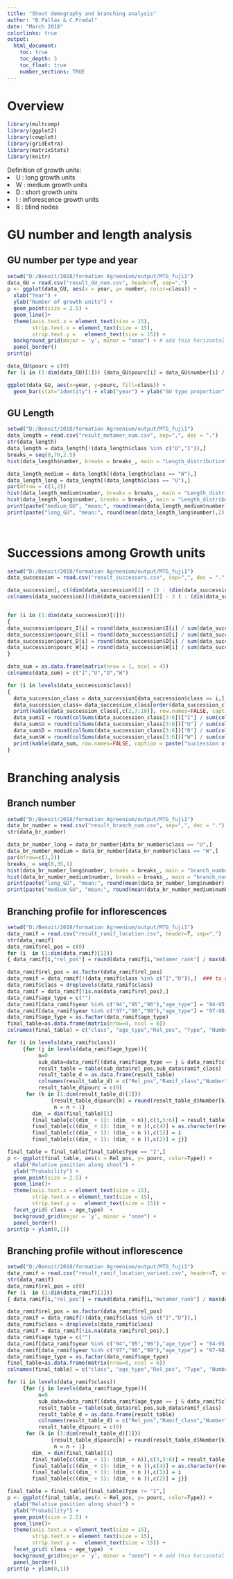 ```yaml
---
title: "Shoot demography and branching analysis"
author: "B.Pallas & C.Pradal"
date: "March 2018"
colorlinks: true
output:
  html_document:
    toc: true
    toc_depth: 3
    toc_float: true
    number_sections: TRUE
---
```


# Overview
```r
library(multcomp)
library(ggplot2)
library(cowplot)
library(gridExtra)
library(matrixStats)
library(knitr)
```

Definition of growth units: </li>
<li> U : long growth units  </li> 
<li> W : medium growth units </li>
<li> D : short growth units </li>
<li> I : inflorescence growth units </li>
<li> B : blind nodes </li>
</li>


# GU number and length analysis
## GU number per type and year
```r
setwd("D:/Benoit/2018/formation Agreenium/output/MTG_fuji1")
data_GU = read.csv("result_GU_num.csv", header=T, sep=",")
p <- ggplot(data_GU, aes(x = year, y= number, color=class)) + 
  xlab("Year") +
  ylab("Number of growth units") + 
  geom_point(size = 2.5) + 
  geom_line()+
  theme(axis.text.x = element_text(size = 15), 
        strip.text.x = element_text(size = 15), 
        strip.text.y =   element_text(size = 15)) + 
  background_grid(major = 'y', minor = "none") + # add thin horizontal lines 
  panel_border() 
print(p)

data_GU$pourc = c(0)
for (i in (1:dim(data_GU)[1])) {data_GU$pourc[i] = data_GU$number[i] / sum(data_GU[data_GU$year == data_GU[i,"year"],"number"])}

ggplot(data_GU, aes(x=year, y=pourc, fill=class)) +
  geom_bar(stat="identity") + xlab("year") + ylab("GU type proportion")
```


## GU Length
```r
setwd("D:/Benoit/2018/formation Agreenium/output/MTG_fuji1")
data_length = read.csv("result_metamer_num.csv", sep=",", dec = ".")
str(data_length)
data_length = data_length[!(data_length$class %in% c("D","I")),]
breaks_= seq(0,70,2.5)
hist(data_length$number, breaks = breaks_, main = "Length_distribution", xlab = "metamer number", ylab = "GU number")

data_length_medium = data_length[(data_length$class == "W"),]
data_length_long = data_length[(data_length$class == "U"),]
par(mfrow = c(1,2))
hist(data_length_medium$number, breaks = breaks_, main = "Length_distribution_medium", xlab = "metamer number", ylab = "GU number", col="blue")
hist(data_length_long$number, breaks = breaks_, main = "Length_distribution_long", xlab = "metamer number", ylab = "GU number", col="red")
print(paste("medium_GU", "mean:", round(mean(data_length_medium$number),2), "sd:", round(colSds(as.matrix(data_length_medium$number)),2)))
print(paste("long_GU", "mean:", round(mean(data_length_long$number),2), "sd:", round(colSds(as.matrix(data_length_long$number)),2)))

      
```


# Successions among Growth units
```r
setwd("D:/Benoit/2018/formation Agreenium/output/MTG_fuji1")
data_succession = read.csv("result_successors.csv", sep=",", dec = ".")

data_succession[, c((dim(data_succession)[2] + 1) : (dim(data_succession)[2] + 4))] = 0
colnames(data_succession)[(dim(data_succession)[2] - 3 ) : (dim(data_succession)[2])] = c("pourc_I","pourc_U", "pourc_D", "pourc_W")


for (i in (1:dim(data_succession)[1]))
{
data_succession$pourc_I[i] = round(data_succession$I[i] / sum(data_succession$I[i] + data_succession$U[i] +  data_succession$D[i] + data_succession$W[i] ),2)
data_succession$pourc_U[i] = round(data_succession$U[i] / sum(data_succession$I[i] + data_succession$U[i] +  data_succession$D[i] + data_succession$W[i] ),2)
data_succession$pourc_D[i] = round(data_succession$D[i] / sum(data_succession$I[i] + data_succession$U[i] +  data_succession$D[i] + data_succession$W[i] ),2)
data_succession$pourc_W[i] = round(data_succession$W[i] / sum(data_succession$I[i] + data_succession$U[i] +  data_succession$D[i] + data_succession$W[i] ),2)
}

data_sum = as.data.frame(matrix(nrow = 1, ncol = 4))
colnames(data_sum) = c("I","U","D","W")

for (i in levels(data_succession$class))
{
  data_succession_class = data_succession[data_succession$class == i,]
  data_succession_class= data_succession_class[order(data_succession_class$year),]
  print(kable(data_succession_class[,c(2,7:10)], row.names=FALSE, caption = paste("succession after", i)))
  data_sum$I = round(colSums(data_succession_class[3:6])["I"] / sum(colSums(data_succession_class[3:6])),2) 
  data_sum$U = round(colSums(data_succession_class[3:6])["U"] / sum(colSums(data_succession_class[3:6])),2)
  data_sum$D = round(colSums(data_succession_class[3:6])["D"] / sum(colSums(data_succession_class[3:6])),2)
  data_sum$W = round(colSums(data_succession_class[3:6])["W"] / sum(colSums(data_succession_class[3:6])),2)
  print(kable(data_sum, row.names=FALSE, caption = paste("succession after", i, "all years")))
}
```



# Branching analysis 

## Branch number
```r
setwd("D:/Benoit/2018/formation Agreenium/output/MTG_fuji1")
data_br_number = read.csv("result_branch_num.csv", sep=",", dec = ".")
str(data_br_number)

data_br_number_long = data_br_number[data_br_number$class == "U",]
data_br_number_medium = data_br_number[data_br_number$class == "W",]
par(mfrow=c(1,2))
breaks_ = seq(0,35,1)
hist(data_br_number_long$number, breaks = breaks_, main = "branch_number_long", xlab = "branch number", ylab = "shoot number", col="red")
hist(data_br_number_medium$number, breaks = breaks_, main = "branch_number_medium", xlab = "branch number", ylab = "shoot number", col="blue")
print(paste("long_GU", "mean:", round(mean(data_br_number_long$number),2), "sd:", round(colSds(as.matrix(data_br_number_long$number)),2)))
print(paste("medium_GU", "mean:", round(mean(data_br_number_medium$number),2), "sd:", round(colSds(as.matrix(data_br_number_medium$number)),2)))
```


## Branching profile for inflorescences
```r
setwd("D:/Benoit/2018/formation Agreenium/output/MTG_fuji1")
data_ramif = read.csv("result_ramif_location.csv", header=T, sep=",")
str(data_ramif)
data_ramif$rel_pos = c(0)
for (i  in (1:dim(data_ramif)[1]))
{ data_ramif[i,"rel_pos"] = round(data_ramif[i,"metamer_rank"] / max(data_ramif[data_ramif$cid == data_ramif[i, "cid"],"metamer_rank"]),1)}

data_ramif$rel_pos = as.factor(data_ramif$rel_pos)
data_ramif = data_ramif[!(data_ramif$class %in% c("I","D")),]  ### to remove the sympodial branch after an inflorescence
data_ramif$class = droplevels(data_ramif$class)
data_ramif = data_ramif[!is.na(data_ramif$rel_pos),]
data_ramif$age_type = c("")
data_ramif[data_ramif$year %in% c("94","95","96"),"age_type"] = "94-95-96"
data_ramif[data_ramif$year %in% c("97","98","99"),"age_type"] = "97-98-99"
data_ramif$age_type = as.factor(data_ramif$age_type)
final_table=as.data.frame(matrix(nrow=0, ncol = 6))
colnames(final_table) = c("class", "age_type","Rel_pos", "Type", "Number","pourc")

for (i in levels(data_ramif$class))
     {for (j in levels(data_ramif$age_type)){ 
          n=0
          sub_data=data_ramif[(data_ramif$age_type == j & data_ramif$class == i),]
          result_table = table(sub_data$rel_pos,sub_data$ramif_class)
          result_table_d = as.data.frame(result_table)
          colnames(result_table_d) = c("Rel_pos","Ramif_class","Number")
          result_table_d$pourc = c(0)
      for (k in (1:dim(result_table_d)[1]))
              {result_table_d$pourc[k] = round(result_table_d$Number[k] /  sum(result_table_d[result_table_d$Rel_pos==result_table_d[k,"Rel_pos"],"Number"]),2)
               n = n + 1}
        dim_ = dim(final_table)[1]
        final_table[c((dim_ + 1): (dim_ + n)),c(3,5:6)] = result_table_d[,c(1,3:4)]  
        final_table[c((dim_ + 1): (dim_ + n )),c(4)] = as.character(result_table_d[,2])
        final_table[c((dim_ + 1): (dim_ + n )),c(1)] = i
        final_table[c((dim_ + 1): (dim_ + n )),c(2)] = j}}

final_table = final_table[final_table$Type == "I",]
p <- ggplot(final_table, aes(x = Rel_pos, y= pourc, color=Type)) + 
  xlab("Relative position along shoot") +
  ylab("Probability") + 
  geom_point(size = 2.5) + 
  geom_line()+
  theme(axis.text.x = element_text(size = 15), 
        strip.text.x = element_text(size = 15), 
        strip.text.y =   element_text(size = 15)) + 
  facet_grid( class ~ age_type)  +
  background_grid(major = 'y', minor = "none") + 
  panel_border() 
print(p + ylim(0,1))
```



## Branching profile without inflorescence
```r
setwd("D:/Benoit/2018/formation Agreenium/output/MTG_fuji1")
data_ramif = read.csv("result_ramif_location_variant.csv", header=T, sep=",")
str(data_ramif)
data_ramif$rel_pos = c(0)
for (i  in (1:dim(data_ramif)[1]))
{ data_ramif[i,"rel_pos"] = round(data_ramif[i,"metamer_rank"] / max(data_ramif[data_ramif$cid == data_ramif[i, "cid"],"metamer_rank"]),1)}

data_ramif$rel_pos = as.factor(data_ramif$rel_pos)
data_ramif = data_ramif[!(data_ramif$class %in% c("I","D")),] 
data_ramif$class = droplevels(data_ramif$class)
data_ramif = data_ramif[!is.na(data_ramif$rel_pos),]
data_ramif$age_type = c("")
data_ramif[data_ramif$year %in% c("94","95","96"),"age_type"] = "94-95-96"
data_ramif[data_ramif$year %in% c("97","98","99"),"age_type"] = "97-98-99"
data_ramif$age_type = as.factor(data_ramif$age_type)
final_table=as.data.frame(matrix(nrow=0, ncol = 6))
colnames(final_table) = c("class", "age_type","Rel_pos", "Type", "Number","pourc")

for (i in levels(data_ramif$class))
     {for (j in levels(data_ramif$age_type)){ 
          n=0
          sub_data=data_ramif[(data_ramif$age_type == j & data_ramif$class == i),]
          result_table = table(sub_data$rel_pos,sub_data$ramif_class)
          result_table_d = as.data.frame(result_table)
          colnames(result_table_d) = c("Rel_pos","Ramif_class","Number")
          result_table_d$pourc = c(0)
      for (k in (1:dim(result_table_d)[1]))
              {result_table_d$pourc[k] = round(result_table_d$Number[k] /  sum(result_table_d[result_table_d$Rel_pos==result_table_d[k,"Rel_pos"],"Number"]),2)
               n = n + 1}
        dim_ = dim(final_table)[1]
        final_table[c((dim_ + 1): (dim_ + n)),c(3,5:6)] = result_table_d[,c(1,3:4)]  
        final_table[c((dim_ + 1): (dim_ + n )),c(4)] = as.character(result_table_d[,2])
        final_table[c((dim_ + 1): (dim_ + n )),c(1)] = i
        final_table[c((dim_ + 1): (dim_ + n )),c(2)] = j}}

final_table = final_table[final_table$Type != "I",]
p <- ggplot(final_table, aes(x = Rel_pos, y= pourc, color=Type)) + 
  xlab("Relative position along shoot") +
  ylab("Probability") + 
  geom_point(size = 2.5) + 
  geom_line()+
  theme(axis.text.x = element_text(size = 15), 
        strip.text.x = element_text(size = 15), 
        strip.text.y =   element_text(size = 15)) + 
  facet_grid( class ~ age_type)  +
  background_grid(major = 'y', minor = "none") + # add thin horizontal lines 
  panel_border() 
print(p + ylim(0,1))

```




